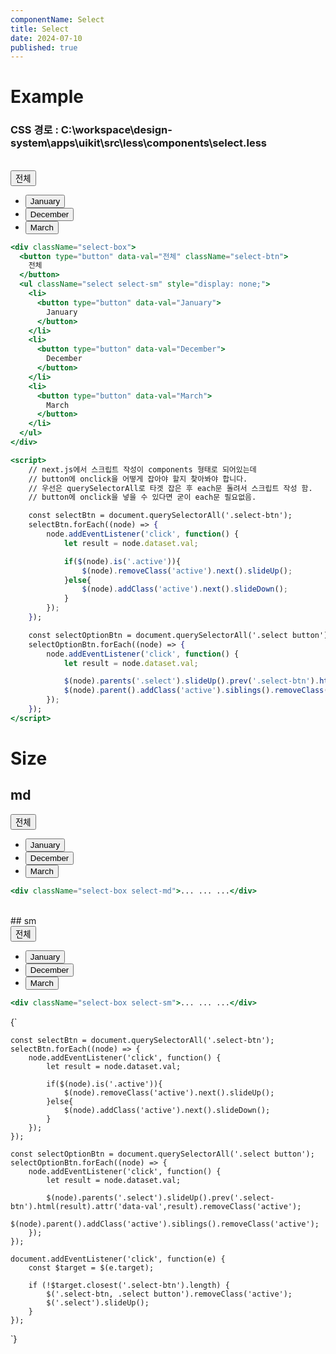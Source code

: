 ```yaml
---
componentName: Select
title: Select
date: 2024-07-10
published: true
---
```


# Example

### CSS 경로 : C:\workspace\design-system\apps\uikit\src\less\components\select.less

<br />
<Preview>
  <div className="select-box">
    <button type="button" data-val="전체" className="select-btn">
      전체
    </button>
    <ul className="select select-sm">
      <li>
        <button type="button" data-val="January">
          January
        </button>
      </li>
      <li>
        <button type="button" data-val="December">
          December
        </button>
      </li>
      <li>
        <button type="button" data-val="March">
          March
        </button>
      </li>
    </ul>
  </div>
</Preview>

```jsx
<div className="select-box">
  <button type="button" data-val="전체" className="select-btn">
    전체
  </button>
  <ul className="select select-sm" style="display: none;">
    <li>
      <button type="button" data-val="January">
        January
      </button>
    </li>
    <li>
      <button type="button" data-val="December">
        December
      </button>
    </li>
    <li>
      <button type="button" data-val="March">
        March
      </button>
    </li>
  </ul>
</div>

<script>
    // next.js에서 스크립트 작성이 components 형태로 되어있는데
    // button에 onclick을 어떻게 잡아야 할지 찾아봐야 합니다.
    // 우선은 querySelectorAll로 타겟 잡은 후 each문 돌려서 스크립트 작성 함.
    // button에 onclick을 넣을 수 있다면 굳이 each문 필요없음.

    const selectBtn = document.querySelectorAll('.select-btn');
    selectBtn.forEach((node) => {
        node.addEventListener('click', function() {
            let result = node.dataset.val;

            if($(node).is('.active')){
                $(node).removeClass('active').next().slideUp();
            }else{
                $(node).addClass('active').next().slideDown();
            }
        });
    });

    const selectOptionBtn = document.querySelectorAll('.select button');
    selectOptionBtn.forEach((node) => {
        node.addEventListener('click', function() {
            let result = node.dataset.val;

            $(node).parents('.select').slideUp().prev('.select-btn').html(result).attr('data-val',result).removeClass('active');
            $(node).parent().addClass('active').siblings().removeClass('active');
        });
    });
</script>
```

# Size

## md

<Preview>
  <div className="select-box select-md">
    <button type="button" data-val="전체" className="select-btn">
      전체
    </button>
    <ul className="select">
      <li>
        <button type="button" data-val="January">
          January
        </button>
      </li>
      <li>
        <button type="button" data-val="December">
          December
        </button>
      </li>
      <li>
        <button type="button" data-val="March">
          March
        </button>
      </li>
    </ul>
  </div>
</Preview>

```jsx
<div className="select-box select-md">... ... ...</div>
```

<br />
## sm

<Preview>
  <div className="select-box select-sm">
    <button type="button" data-val="전체" className="select-btn">
      전체
    </button>
    <ul className="select">
      <li>
        <button type="button" data-val="January">
          January
        </button>
      </li>
      <li>
        <button type="button" data-val="December">
          December
        </button>
      </li>
      <li>
        <button type="button" data-val="March">
          March
        </button>
      </li>
    </ul>
  </div>
</Preview>

```jsx
<div className="select-box select-sm">... ... ...</div>
```

<ScriptCode>{`

    const selectBtn = document.querySelectorAll('.select-btn');
    selectBtn.forEach((node) => {
        node.addEventListener('click', function() {
            let result = node.dataset.val;

            if($(node).is('.active')){
                $(node).removeClass('active').next().slideUp();
            }else{
                $(node).addClass('active').next().slideDown();
            }
        });
    });

    const selectOptionBtn = document.querySelectorAll('.select button');
    selectOptionBtn.forEach((node) => {
        node.addEventListener('click', function() {
            let result = node.dataset.val;

            $(node).parents('.select').slideUp().prev('.select-btn').html(result).attr('data-val',result).removeClass('active');
            $(node).parent().addClass('active').siblings().removeClass('active');
        });
    });

    document.addEventListener('click', function(e) {
        const $target = $(e.target);

        if (!$target.closest('.select-btn').length) {
            $('.select-btn, .select button').removeClass('active');
            $('.select').slideUp();
        }
    });

`}</ScriptCode>
